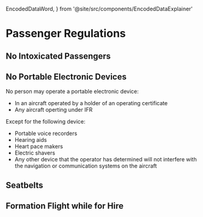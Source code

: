   EncodedDataWord,
} from '@site/src/components/EncodedDataExplainer'

# Passenger Regulations

## No Intoxicated Passengers

<Reg part="91.17" />

## No Portable Electronic Devices

No person may operate a portable electronic device:

- In an aircraft operated by a holder of an operating certificate
- Any aircraft operting under IFR

Except for the following device:

- Portable voice recorders
- Hearing aids
- Heart pace makers
- Electric shavers
- Any other device that the operator has determined will not interfere with the
  navigation or communication systems on the aircraft

<Reg part="91.21" />

## Seatbelts

<Reg part="91.107" />

## Formation Flight while for Hire

<Reg part="91.111" />

